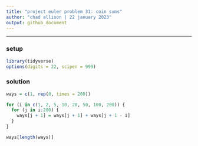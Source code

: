 ```yaml
---
title: "project euler problem 31: coin sums"
author: "chad allison | 22 january 2023"
output: github_document
---
```


___

### setup

```r
library(tidyverse)
options(digits = 22, scipen = 999)
```

### solution

```r
ways = c(1, rep(0, times = 200))

for (i in c(1, 2, 5, 10, 20, 50, 100, 200)) {
  for (j in i:200) {
    ways[j + 1] = ways[j + 1] + ways[j + 1 - i]
  }
}

ways[length(ways)]
```







































































